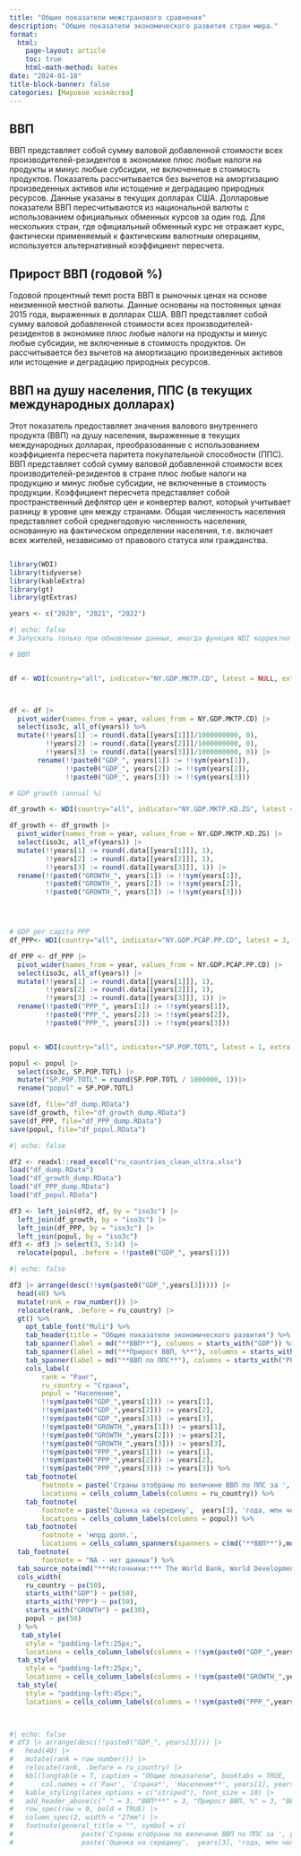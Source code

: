 ---
title: "Общие показатели межстранового сравнения"
description: "Общие показатели экономического развития стран мира."
format:
  html:
    page-layout: article
    toc: true
    html-math-method: katex
date: "2024-01-18"
title-block-banner: false
categories: [Мировое хозяйство]
---

## ВВП

ВВП представляет собой сумму валовой добавленной стоимости всех производителей-резидентов в экономике плюс любые налоги на продукты и минус любые субсидии, не включенные в стоимость продуктов. Показатель рассчитывается без вычетов на амортизацию произведенных активов или истощение и деградацию природных ресурсов. Данные указаны в текущих долларах США. Долларовые показатели ВВП пересчитываются из национальной валюты с использованием официальных обменных курсов за один год. Для нескольких стран, где официальный обменный курс не отражает курс, фактически применяемый к фактическим валютным операциям, используется альтернативный коэффициент пересчета.

## Прирост ВВП (годовой %)

Годовой процентный темп роста ВВП в рыночных ценах на основе неизменной местной валюты. Данные основаны на постоянных ценах 2015 года, выраженных в долларах США. ВВП представляет собой сумму валовой добавленной стоимости всех производителей-резидентов в экономике плюс любые налоги на продукты и минус любые субсидии, не включенные в стоимость продуктов. Он рассчитывается без вычетов на амортизацию произведенных активов или истощение и деградацию природных ресурсов.

## ВВП на душу населения, ППС (в текущих международных долларах)

Этот показатель предоставляет значения валового внутреннего продукта (ВВП) на душу населения, выраженные в текущих международных долларах, преобразованные с использованием коэффициента пересчета паритета покупательной способности (ППС). ВВП представляет собой сумму валовой добавленной стоимости всех производителей-резидентов в стране плюс любые налоги на продукцию и минус любые субсидии, не включенные в стоимость продукции. Коэффициент пересчета представляет собой пространственный дефлятор цен и конвертер валют, который учитывает разницу в уровне цен между странами. Общая численность населения представляет собой среднегодовую численность населения, основанную на фактическом определении населения, т.е. включает всех жителей, независимо от правового статуса или гражданства.

```{r message=FALSE, warning=FALSE}

```

```{r eval=TRUE, include=FALSE,  message=FALSE, warning=FALSE}
library(WDI)
library(tidyverse)
library(kableExtra)
library(gt)
library(gtExtras)

years <- c("2020", "2021", "2022")

```

```{r eval=FALSE, include=FALSE}

#| echo: false
# Запускать только при обновлении данных, иногда функция WDI корректно не отрабатывает

# ВВП


df <- WDI(country="all", indicator="NY.GDP.MKTP.CD", latest = NULL, extra = TRUE)



df <- df |>
  pivot_wider(names_from = year, values_from = NY.GDP.MKTP.CD) |>
  select(iso3c, all_of(years)) %>%
  mutate(!!years[1] := round(.data[[years[1]]]/1000000000, 0),
         !!years[2] := round(.data[[years[2]]]/1000000000, 0),
         !!years[3] := round(.data[[years[3]]]/1000000000, 0)) |>
       rename(!!paste0("GDP_", years[1]) := !!sym(years[1]),
              !!paste0("GDP_", years[2]) := !!sym(years[2]),
              !!paste0("GDP_", years[3]) := !!sym(years[3]))

# GDP growth (annual %)

df_growth <- WDI(country="all", indicator="NY.GDP.MKTP.KD.ZG", latest = 3, extra = TRUE)

df_growth <- df_growth |>
  pivot_wider(names_from = year, values_from = NY.GDP.MKTP.KD.ZG) |>
  select(iso3c, all_of(years)) |>
  mutate(!!years[1] := round(.data[[years[1]]], 1),
         !!years[2] := round(.data[[years[2]]], 1),
         !!years[3] := round(.data[[years[3]]], 1)) |>
  rename(!!paste0("GROWTH_", years[1]) := !!sym(years[1]),
         !!paste0("GROWTH_", years[2]) := !!sym(years[2]),
         !!paste0("GROWTH_", years[3]) := !!sym(years[3]))




# GDP per capita PPP
df_PPP<- WDI(country="all", indicator="NY.GDP.PCAP.PP.CD", latest = 3, extra = TRUE)

df_PPP <- df_PPP |>
  pivot_wider(names_from = year, values_from = NY.GDP.PCAP.PP.CD) |>
  select(iso3c, all_of(years)) |>
  mutate(!!years[1] := round(.data[[years[1]]], 1),
         !!years[2] := round(.data[[years[2]]], 1),
         !!years[3] := round(.data[[years[3]]], 1)) |>
  rename(!!paste0("PPP_", years[1]) := !!sym(years[1]),
         !!paste0("PPP_", years[2]) := !!sym(years[2]),
         !!paste0("PPP_", years[3]) := !!sym(years[3]))


popul <- WDI(country="all", indicator="SP.POP.TOTL", latest = 1, extra = TRUE)

popul <- popul |>
  select(iso3c, SP.POP.TOTL) |>
  mutate("SP.POP.TOTL" = round(SP.POP.TOTL / 1000000, 1))|>
  rename("popul" = SP.POP.TOTL)

save(df, file="df_dump.RData")
save(df_growth, file="df_growth_dump.RData")
save(df_PPP, file="df_PPP_dump.RData")
save(popul, file="df_popul.RData")

```

```{r}
#| echo: false

df2 <- readxl::read_excel("ru_countries_clean_ultra.xlsx")
load("df_dump.RData")
load("df_growth_dump.RData")
load("df_PPP_dump.RData")
load("df_popul.RData")

df3 <- left_join(df2, df, by = "iso3c") |> 
  left_join(df_growth, by = "iso3c") |> 
  left_join(df_PPP, by = "iso3c") |> 
  left_join(popul, by = "iso3c")
df3 <- df3 |> select(3, 5:14) |> 
  relocate(popul, .before = !!paste0("GDP_", years[1]))
```

```{r}
#| echo: false

df3 |> arrange(desc(!!sym(paste0("GDP_",years[3])))) |>
  head(40) %>%
  mutate(rank = row_number()) |>
  relocate(rank, .before = ru_country) |>
  gt() %>% 
    opt_table_font("Muli") %>% 
    tab_header(title = "Общие показатели экономического развития") %>% 
    tab_spanner(label = md("**ВВП**"), columns = starts_with("GDP")) %>% 
    tab_spanner(label = md("**Прирост ВВП, %**"), columns = starts_with("GROWTH")) %>% 
    tab_spanner(label = md("**ВВП по ППС**"), columns = starts_with("PPP")) %>% 
    cols_label(
        rank = "Ранг",
        ru_country = "Страна",
        popul = "Население",
        !!sym(paste0("GDP_",years[1])) := years[1],
        !!sym(paste0("GDP_",years[2])) := years[2],
        !!sym(paste0("GDP_",years[3])) := years[3],
        !!sym(paste0("GROWTH_",years[1])) := years[1],
        !!sym(paste0("GROWTH_",years[2])) := years[2],
        !!sym(paste0("GROWTH_",years[3])) := years[3],
        !!sym(paste0("PPP_",years[1])) := years[1],
        !!sym(paste0("PPP_",years[2])) := years[2],
        !!sym(paste0("PPP_",years[3])) := years[3]) %>% 
    tab_footnote(
        footnote = paste('Страны отобраны по величине ВВП по ППС за ', years[3], 'год. '),
        locations = cells_column_labels(columns = ru_country)) %>% 
    tab_footnote(
        footnote = paste('Оценка на середину',  years[3], 'года, млн чел.'),
        locations = cells_column_labels(columns = popul)) %>% 
    tab_footnote(
        footnote = 'млрд долл.',
        locations = cells_column_spanners(spanners = c(md("**ВВП**"),md("**ВВП по ППС**")))) %>% 
  tab_footnote(
        footnote = "NA - нет данных") %>% 
  tab_source_note(md("***Источники:*** The World Bank, World Development Indicators (2023).")) %>% 
  cols_width(
    ru_country ~ px(50),
    starts_with("GDP") ~ px(50),
    starts_with("PPP") ~ px(50),
    starts_with("GROWTH") ~ px(30),
    popul ~ px(50)
  ) %>% 
   tab_style(
    style = "padding-left:25px;",
    locations = cells_column_labels(columns = !!sym(paste0("GDP_",years[1])))) %>% 
  tab_style(
    style = "padding-left:25px;",
    locations = cells_column_labels(columns = !!sym(paste0("GROWTH_",years[1])))) %>% 
  tab_style(
    style = "padding-left:45px;",
    locations = cells_column_labels(columns = !!sym(paste0("PPP_",years[1]))))

  
```

```{r}
#| echo: false
# df3 |> arrange(desc(!!paste0("GDP_", years[3]))) |> 
#   head(40) |> 
#   mutate(rank = row_number()) |> 
#   relocate(rank, .before = ru_country) |> 
#   kbl(longtable = T, caption = "Общие показатели", booktabs = TRUE,
#       col.names = c('Ранг', 'Страна*', 'Население**', years[1], years[2], years[3], years[1], years[2], years[3], years[1], years[2], years[3])) |> 
#   kable_styling(latex_options = c("striped"), font_size = 10) |> 
#   add_header_above(c(" " = 3, "ВВП***" = 3, "Прирост ВВП, %" = 3, "ВВП по ППС***" = 3)) |> 
#   row_spec(row = 0, bold = TRUE) |> 
#   column_spec(2, width = "27mm") |> 
#   footnote(general_title = "", symbol = c(
#                 paste('Страны отобраны по величине ВВП по ППС за ', years[3], 'год. '), 
#                 paste('Оценка на середину',  years[3], 'года, млн чел.'),'млрд долл.', "NA - нет данных"), symbol_manual = c('*', '**', '***', '****'))

```
